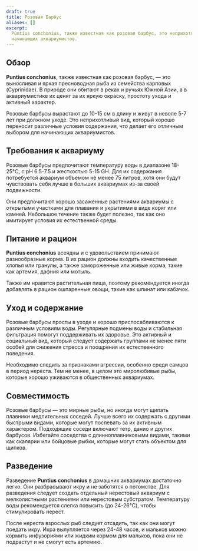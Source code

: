 ```yaml
---
draft: true
title: Розовая Барбус
aliases: []
excerpt:
  Puntius conchonius, также известная как розовая барбус, это неприхотливая и яркая рыба, идеально подходящая для
  начинающих аквариумистов.
---
```


## Обзор

**Puntius conchonius**, также известная как розовая барбус, — это выносливая и яркая пресноводная рыба из семейства
карповых (Cyprinidae). В природе они обитают в реках и ручьях Южной Азии, а в аквариумистике их ценят за их яркую
окраску, простоту ухода и активный характер.

Розовые барбусы вырастают до 10-15 см в длину и живут в неволе 5-7 лет при должном уходе. Это неприхотливый вид, который
хорошо переносит различные условия содержания, что делает его отличным выбором для начинающих аквариумистов.

## Требования к аквариуму

Розовые барбусы предпочитают температуру воды в диапазоне 18-25°C, с pH 6.5-7.5 и жесткостью 5-15 GH. Для их содержания
потребуется аквариум объемом не менее 75 литров, хотя они будут чувствовать себя лучше в больших аквариумах из-за своей
подвижности.

Они предпочитают хорошо засаженные растениями аквариумы с открытыми участками для плавания и укрытиями в виде коряг или
камней. Небольшое течение также будет полезно, так как оно имитирует условия их естественной среды.

## Питание и рацион

**Puntius conchonius** всеядны и с удовольствием принимают разнообразные корма. В их рацион должны входить качественные
хлопья или гранулы, а также замороженные или живые корма, такие как артемия, дафния или мотыль.

Также им нравится растительная пища, поэтому рекомендуется иногда добавлять в рацион ошпаренные овощи, такие как шпинат
или кабачок.

## Уход и содержание

Розовые барбусы просты в уходе и хорошо приспосабливаются к различным условиям воды. Регулярные подмены воды и
стабильная фильтрация помогут поддерживать их здоровье. Это активный и социальный вид, который следует содержать
группами не менее пяти особей для снижения стресса и поощрения их естественного поведения.

Необходимо следить за признаками агрессии, особенно среди самцов в период нереста. Тем не менее, в целом это миролюбивые
рыбы, которые хорошо уживаются в общественных аквариумах.

## Совместимость

Розовые барбусы — это мирные рыбы, но иногда могут щипать плавники медлительных соседей. Лучше всего их содержать с
другими быстрыми видами, которые могут поспевать за их активным характером. Подходящие соседи включают тетр, данио и
других барбусов. Избегайте соседства с длинноплавниковыми видами, такими как скалярии или бойцовые рыбки, которые могут
стать объектом для щипков.

## Разведение

Разведение **Puntius conchonius** в домашних аквариумах достаточно легко. Они разбрасывают икру и не заботятся о
потомстве. Для разведения следует создать отдельный нерестовый аквариум с мелколистными растениями или нерестовым
субстратом. Температуру воды рекомендуется слегка повысить (до 24-26°C), чтобы стимулировать нерест.

После нереста взрослых рыб следует отсадить, так как они могут поедать икру. Икра вылупляется через 24-48 часов, и
мальков можно кормить инфузориями или жидким кормом для мальков, пока они не подрастут и не смогут есть артемию.
